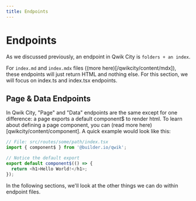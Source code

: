 ```yaml
---
title: Endpoints
---
```


# Endpoints

As we discussed previously, an endpoint in Qwik City is `folders + an index`.

For `index.md` and `index.mdx` files ((more here)[/qwikcity/content/mdx]), these endpoints will just return HTML and nothing else. For this section, we will focus on index.ts and index.tsx endpoints.

## Page & Data Endpoints

In Qwik City, "Page" and "Data" endpoints are the same except for one difference: a page exports a default component$ to render html. To learn about defining a page component, you can (read more here)[qwikcity/content/component]. A quick example would look like this:

```typescript
// File: src/routes/some/path/index.tsx
import { component$ } from '@builder.io/qwik';

// Notice the default export
export default component$(() => {
  return <h1>Hello World!</h1>;
});
```

In the following sections, we'll look at the other things we can do within endpoint files.
